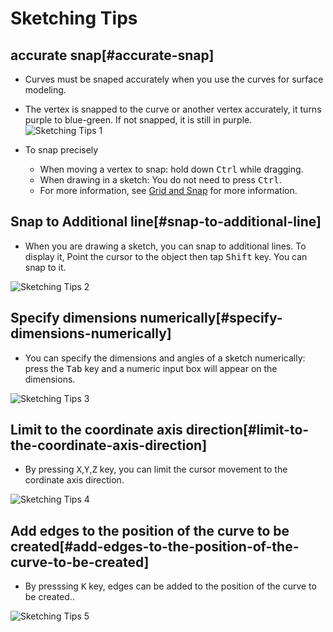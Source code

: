 # Sketching Tips

## accurate snap[#accurate-snap]

- Curves must be snaped accurately when you use the curves for surface modeling.
- The vertex is snapped to the curve or another vertex accurately, it turns purple to blue-green. If not snapped, it is still in purple.
![Sketching Tips 1](/img/sketching-tips-1.png)

- To snap precisely
    - When moving a vertex to snap: hold down <kbd>Ctrl</kbd> while dragging.
    - When drawing in a sketch: You do not need to press <kbd>Ctrl</kbd>.
    - For more information, see [Grid and Snap](../3d-viewport/grid-and-snap) for more information.

## Snap to Additional line[#snap-to-additional-line]

- When you are drawing a sketch, you can snap to additional lines. To display it, Point the cursor to the object then tap <kbd>Shift</kbd> key. You can snap to it.

![Sketching Tips 2](/img/sketching-tips-2.gif)

## Specify dimensions numerically[#specify-dimensions-numerically]

- You can specify the dimensions and angles of a sketch numerically: press the <kbd>Tab</kbd> key and a numeric input box will appear on the dimensions. 

![Sketching Tips 3](/img/sketching-tips-3.gif)

## Limit to the coordinate axis direction[#limit-to-the-coordinate-axis-direction]

- By pressing <kbd>X</kbd>,<kbd>Y</kbd>,<kbd>Z</kbd> key, you can limit the cursor movement to the cordinate axis direction.

![Sketching Tips 4](/img/sketching-tips-4.gif)

## Add edges to the position of the curve to be created[#add-edges-to-the-position-of-the-curve-to-be-created]

- By presssing <kbd>K</kbd> key, edges can be added to the position of the curve to be created..

![Sketching Tips 5](/img/sketching-tips-5.gif)


